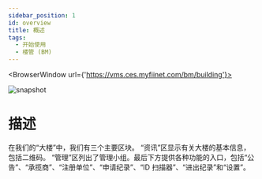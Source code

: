 ---
sidebar_position: 1
id: overview
title: 概述
tags:
  - 开始使用
  - 楼管 (BM)
---


<BrowserWindow url={'https://vms.ces.myfiinet.com/bm/building'}>

![snapshot](/assets/bm/bm-overview-zh-hant.png)

</BrowserWindow>

# 描述

在我们的“大楼”中，我们有三个主要区块。 “资讯”区显示有关大楼的基本信息，包括二维码。 “管理”区列出了管理小组。最后下方提供各种功能的入口，包括“公告”、“承揽商”、“注册单位”、“申请纪录”、“ID 扫描器”、“进出纪录”和“设置”。

